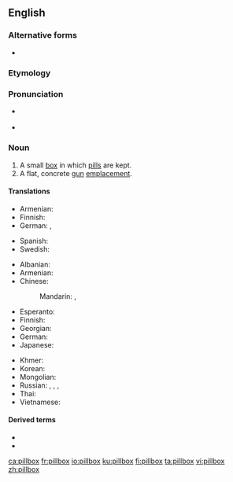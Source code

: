 ==English==

===Alternative forms===
* {{l|en|pill-box}}

===Etymology===
{{affix|en|pill|box}}

===Pronunciation=== 
* {{a|UK}} {{IPA|/ˈpɪl bɒks/|lang=en}} 
* {{a|US}} {{IPA|/ˈpɪl bɑːks/|lang=en}}

===Noun===
{{wikipedia}}
{{en-noun|es}}

# A small [[box]] in which [[pill]]s are kept.
# A flat, concrete [[gun]] [[emplacement]].

====Translations====
{{trans-top|box for pills}}
* Armenian: {{t|hy|դեղահաբերի տուփ}}
* Finnish: {{t|fi|pillerirasia}}
* German: {{t|de|Pillendose|f}}, {{t|de|Pillenschachtel|f}}
{{trans-mid}}
* Spanish: {{t|es|pastillero}}
* Swedish: {{t|sv|pillerdosa|c}}
{{trans-bottom}}

{{trans-top|gun emplacement}}
* Albanian: {{t-needed|sq}}
* Armenian: {{t|hy|ամրակառույց կրակակետ}}
* Chinese:
*: Mandarin: {{t+|cmn|碉堡|tr=diāobǎo|sc=Hani}}, {{t+|cmn|地堡|tr=dìbǎo|sc=Hani}}
* Esperanto: {{t-needed|eo}}
* Finnish: {{t+|fi|bunkkeri}}
* Georgian: {{t-needed|ka}}
* German: {{t+|de|Bunker|m}}
* Japanese: {{t|ja|トーチカ|tr=tōchika|sc=Jpan}}
{{trans-mid}}
* Khmer: {{t-needed|km}}
* Korean: {{t|ko|토치카|sc=Kore}}
* Mongolian: {{t-needed|mn}}
* Russian: {{t|ru|ДОТ|m}}, {{t|ru|долговре́менная огнева́я то́чка|f}} {{qualifier|longterm weapon emplacement}}, {{t|ru|ДЗОТ|m}}, {{t|ru|деревоземляна́я огнева́я то́чка|f}} {{qualifier|wood and earthen weapon emplacement}}
* Thai: {{t-needed|th}}
* Vietnamese: {{t-needed|vi}}
{{trans-bottom}}

====Derived terms====
* {{l|en|pillbox antenna}}
* {{l|en|pillbox hat}}

[[ca:pillbox]]
[[fr:pillbox]]
[[io:pillbox]]
[[ku:pillbox]]
[[fi:pillbox]]
[[ta:pillbox]]
[[vi:pillbox]]
[[zh:pillbox]]